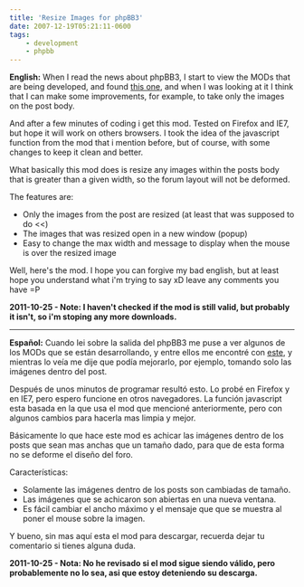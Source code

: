 ```yaml
---
title: 'Resize Images for phpBB3'
date: 2007-12-19T05:21:11-0600
tags:
    - development
    - phpbb
---
```


**English:** When I read the news about phpBB3, I start to view the MODs that are being developed, and found [this one](http://www.phpbb.com/community/viewtopic.php?f=70&t=577794), and when I was looking at it I think that I can make some improvements, for example, to take only the images on the post body.

And after a few minutes of coding i get this mod. Tested on Firefox and IE7, but hope it will work on others browsers. I took the idea of the javascript function from the mod that i mention before, but of course, with some changes to keep it clean and better.

What basically this mod does is resize any images within the posts body that is greater than a given width, so the forum layout will not be deformed.

The features are:

-   Only the images from the post are resized (at least that was supposed to do &lt;&lt;)
-   The images that was resized open in a new window (popup)
-   Easy to change the max width and message to display when the mouse is over the resized image

Well, here&#39;s the mod. I hope you can forgive my bad english, but at least hope you understand what i&#39;m trying to say xD leave any comments you have =P

**2011-10-25 - Note: I haven&#39;t checked if the mod is still valid, but probably it isn&#39;t, so i&#39;m stoping any more downloads.**

---

**Español:** Cuando lei sobre la salida del phpBB3 me puse a ver algunos de los MODs que se están desarrollando, y entre ellos me encontré con [este](http://www.phpbb.com/community/viewtopic.php?f=70&t=577794), y mientras lo veía me dije que podía mejorarlo, por ejemplo, tomando solo las imágenes dentro del post.

Después de unos minutos de programar resultó esto. Lo probé en Firefox y en IE7, pero espero funcione en otros navegadores. La función javascript esta basada en la que usa el mod que mencioné anteriormente, pero con algunos cambios para hacerla mas limpia y mejor.

Básicamente lo que hace este mod es achicar las imágenes dentro de los posts que sean mas anchas que un tamaño dado, para que de esta forma no se deforme el diseño del foro.

Características:

-   Solamente las imágenes dentro de los posts son cambiadas de tamaño.
-   Las imágenes que se achicaron son abiertas en una nueva ventana.
-   Es fácil cambiar el ancho máximo y el mensaje que que se muestra al poner el mouse sobre la imagen.

Y bueno, sin mas aquí esta el mod para descargar, recuerda dejar tu comentario si tienes alguna duda.

**2011-10-25 - Nota: No he revisado si el mod sigue siendo válido, pero probablemente no lo sea, asi que estoy deteniendo su descarga.**
